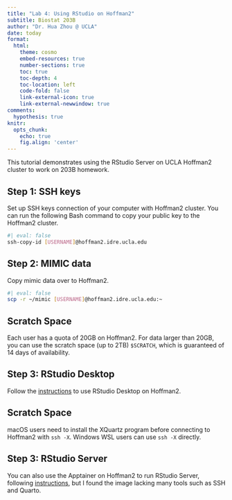 ```yaml
---
title: "Lab 4: Using RStudio on Hoffman2"
subtitle: Biostat 203B
author: "Dr. Hua Zhou @ UCLA"
date: today
format:
  html:
    theme: cosmo
    embed-resources: true
    number-sections: true
    toc: true
    toc-depth: 4
    toc-location: left
    code-fold: false
    link-external-icon: true
    link-external-newwindow: true
comments:
  hypothesis: true    
knitr:
  opts_chunk: 
    echo: true
    fig.align: 'center'
---
```


This tutorial demonstrates using the RStudio Server on UCLA Hoffman2 cluster to work on 203B homework. 

## Step 1: SSH keys

Set up SSH keys connection of your computer with Hoffman2 cluster. You can run the following Bash command to copy your public key to the Hoffman2 cluster.
```bash
#| eval: false
ssh-copy-id [USERNAME]@hoffman2.idre.ucla.edu
```

## Step 2: MIMIC data

Copy mimic data over to Hoffman2. 
```bash
#| eval: false
scp -r ~/mimic [USERNAME]@hoffman2.idre.ucla.edu:~
```

::: {.callout-tip}
## Scratch Space

Each user has a quota of 20GB on Hoffman2. For data larger than 20GB, you can use the scratch space (up to 2TB) `$SCRATCH`, which is guaranteed of 14 days of availability.
:::

## Step 3: RStudio Desktop

Follow the [instructions](https://www.hoffman2.idre.ucla.edu/Using-H2/Software/Software.html#rstudio-ide) to use RStudio Desktop on Hoffman2.

::: {.callout-tip}
## Scratch Space

macOS users need to install the XQuartz program before connecting to Hoffman2 with `ssh -X`. Windows WSL users can use `ssh -X` directly.
:::

## Step 3: RStudio Server

You can also use the Apptainer on Hoffman2 to run RStudio Server, following [instructions](https://www.hoffman2.idre.ucla.edu/Using-H2/Software/Software.html#rstudio-server), but I found the image lacking many tools such as SSH and Quarto. 
